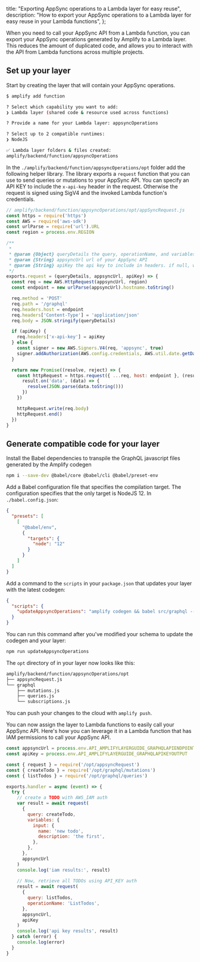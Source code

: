  title: "Exporting AppSync operations to a Lambda layer for easy reuse",
  description: "How to export your AppSync operations to a Lambda layer for easy reuse in your Lambda functions",
};

When you need to call your AppSync API from a Lambda function, you can export your AppSync operations generated by Amplify to a Lambda layer. This reduces the amount of duplicated code, and allows you to interact with the API from Lambda functions across multiple projects.

## Set up your layer

Start by creating the layer that will contain your AppSync operations.

```sh
$ amplify add function

? Select which capability you want to add:
❯ Lambda layer (shared code & resource used across functions)

? Provide a name for your Lambda layer: appsyncOperations

? Select up to 2 compatible runtimes:
❯ NodeJS

✅ Lambda layer folders & files created:
amplify/backend/function/appsyncOperations
```

In the `./amplify/backend/function/appsyncOperations/opt` folder add the following helper library. The library exports a `request` function that you can use to send queries or mutations to your AppSync API. You can specify an API KEY to include the `x-api-key` header in the request. Otherwise the request is signed using SigV4 and the invoked Lambda function's credentials.

```javascript
// amplify/backend/function/appsyncOperations/opt/appSyncRequest.js
const https = require('https')
const AWS = require('aws-sdk')
const urlParse = require('url').URL
const region = process.env.REGION

/**
 *
 * @param {Object} queryDetails the query, operationName, and variables
 * @param {String} appsyncUrl url of your AppSync API
 * @param {String} apiKey the api key to include in headers. if null, will sign with SigV4
 */
exports.request = (queryDetails, appsyncUrl, apiKey) => {
  const req = new AWS.HttpRequest(appsyncUrl, region)
  const endpoint = new urlParse(appsyncUrl).hostname.toString()

  req.method = 'POST'
  req.path = '/graphql'
  req.headers.host = endpoint
  req.headers['Content-Type'] = 'application/json'
  req.body = JSON.stringify(queryDetails)

  if (apiKey) {
    req.headers['x-api-key'] = apiKey
  } else {
    const signer = new AWS.Signers.V4(req, 'appsync', true)
    signer.addAuthorization(AWS.config.credentials, AWS.util.date.getDate())
  }

  return new Promise((resolve, reject) => {
    const httpRequest = https.request({ ...req, host: endpoint }, (result) => {
      result.on('data', (data) => {
        resolve(JSON.parse(data.toString()))
      })
    })

    httpRequest.write(req.body)
    httpRequest.end()
  })
}
```

## Generate compatible code for your layer

Install the Babel dependencies to transpile the GraphQL javascript files generated by the Amplify codegen

```sh
npm i --save-dev @babel/core @babel/cli @babel/preset-env
```

Add a Babel configuration file that specifies the compilation target. The configuration specifies that the only target is NodeJS 12. In `./babel.config.json`:

```json
{
  "presets": [
    [
      "@babel/env",
      {
        "targets": {
          "node": "12"
        }
      }
    ]
  ]
}
```

Add a command to the `scripts` in your `package.json` that updates your layer with the latest codegen:

```json
{
  "scripts": {
    "updateAppsyncOperations": "amplify codegen && babel src/graphql --config-file ./babel.config.json -d ./amplify/backend/function/appsyncOperations/opt/graphql/"
  }
}
```

You can run this command after you've modified your schema to update the codegen and your layer:

```sh
npm run updateAppsyncOperations
```

The `opt` directory of in your layer now looks like this:

```sh
amplify/backend/function/appsyncOperations/opt
├── appsyncRequest.js
└── graphql
    ├── mutations.js
    ├── queries.js
    └── subscriptions.js
```

You can push your changes to the cloud with `amplify push`.

You can now assign the layer to Lambda functions to easily call your AppSync API. Here's how you can leverage it in a Lambda function that has IAM permissions to call your AppSync API.

```javascript
const appsyncUrl = process.env.API_AMPLIFYLAYERGUIDE_GRAPHQLAPIENDPOINTOUTPUT
const apiKey = process.env.API_AMPLIFYLAYERGUIDE_GRAPHQLAPIKEYOUTPUT

const { request } = require('/opt/appsyncRequest')
const { createTodo } = require('/opt/graphql/mutations')
const { listTodos } = require('/opt/graphql/queries')

exports.handler = async (event) => {
  try {
    // create a TODO with AWS_IAM auth
    var result = await request(
      {
        query: createTodo,
        variables: {
          input: {
            name: 'new todo',
            description: 'the first',
          },
        },
      },
      appsyncUrl
    )
    console.log('iam results:', result)
    
    // Now, retrieve all TODOs using API_KEY auth
    result = await request(
      {
        query: listTodos,
        operationName: 'ListTodos',
      },
      appsyncUrl,
      apiKey
    )
    console.log('api key results', result)
  } catch (error) {
    console.log(error)
  }
}
```
